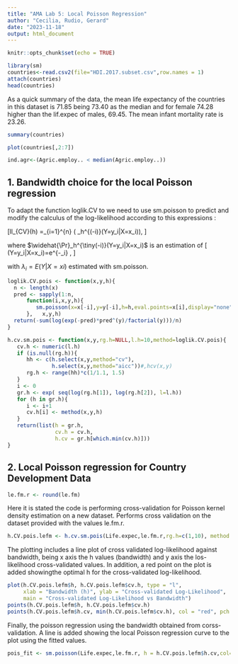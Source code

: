 ```yaml
---
title: "AMA Lab 5: Local Poisson Regression"
author: "Cecilia, Rudio, Gerard"
date: "2023-11-18"
output: html_document
---
```

```r
knitr::opts_chunk$set(echo = TRUE)
```

```r
library(sm)
countries<-read.csv2(file="HDI.2017.subset.csv",row.names = 1)
attach(countries)
head(countries)
```

As a quick summary of the data, the mean life expectancy of the countries in this dataset is 71.85 being 73.40 as the median and for female 74.28 higher than the lif.expec of males, 69.45. The mean infant mortality rate is 23.26.

```r
summary(countries)
```
```r
plot(countries[,2:7])
```
```r
ind.agr<-(Agric.employ.. < median(Agric.employ..))
```


## 1. Bandwidth choice for the local Poisson regression

To adapt the function loglik.CV to we need to use sm.poisson to predict and modify the calculus of the log-likelihood according to this expressions :

\[ll_{CV}(h)
=\frac{1}{n}\sum_{i=1}^{n} \log\left( \widehat{\Pr}_h^{\tiny(-i)}(Y=y_i|X=x_i)\right),
\]

where $\widehat{\Pr}_h^{\tiny(-i)}(Y=y_i|X=x_i)$ is an estimation of
\[
\Pr(Y=y_i|X=x_i)=e^{-\lambda_i} \frac{\lambda_i^{y_i}}{y_i!},
\]

with $\lambda_i=E(Y |X = xi )$ estimated with sm.poisson.


```r

loglik.CV.pois <- function(x,y,h){
  n <- length(x)
  pred <- sapply(1:n, 
      function(i,x,y,h){
         sm.poisson(x=x[-i],y=y[-i],h=h,eval.points=x[i],display="none")$estimate
      },   x,y,h)
  return(-sum(log(exp(-pred)*pred^(y)/factorial(y)))/n)
}

h.cv.sm.pois <- function(x,y,rg.h=NULL,l.h=10,method=loglik.CV.pois){
   cv.h <- numeric(l.h)
   if (is.null(rg.h)){
      hh <- c(h.select(x,y,method="cv"),
              h.select(x,y,method="aicc"))#,hcv(x,y)
      rg.h <- range(hh)*c(1/1.1, 1.5)
   }
   i <- 0
   gr.h <- exp( seq(log(rg.h[1]), log(rg.h[2]), l=l.h))
   for (h in gr.h){
      i <- i+1
      cv.h[i] <- method(x,y,h)
   }
   return(list(h = gr.h, 
               cv.h = cv.h, 
               h.cv = gr.h[which.min(cv.h)]))
}
```

## 2. Local Poisson regression for Country Development Data

```r
le.fm.r <- round(le.fm)
```

Here it is stated the code is performing cross-validation for Poisson kernel density estimation on a new dataset. Performs cross validation on the dataset provided with the values le.fm.r.

```r
h.CV.pois.lefm <- h.cv.sm.pois(Life.expec,le.fm.r,rg.h=c(1,10), method = loglik.CV.pois)
```

The plotting includes a line plot of cross validated log-likelihood against bandwidth, being x axis the h values (bandwidth) and y axis the los-likelihood cross-validated values. In addition, a red point on the plot is added showingthe optimal h for the cross-validated log-likelihood.

```r
plot(h.CV.pois.lefm$h, h.CV.pois.lefm$cv.h, type = "l", 
     xlab = "Bandwidth (h)", ylab = "Cross-validated Log-Likelihood",
     main = "Cross-validated Log-Likelihood vs Bandwidth")
points(h.CV.pois.lefm$h, h.CV.pois.lefm$cv.h)
points(h.CV.pois.lefm$h.cv, min(h.CV.pois.lefm$cv.h), col = "red", pch = 16)
```

Finally, the poisson regression using the bandwidth obtained from corss-validation. A line is added showing the local Poisson regression curve to the plot using the fitted values.

```r
pois_fit <- sm.poisson(Life.expec,le.fm.r, h = h.CV.pois.lefm$h.cv,col='blue')
```

